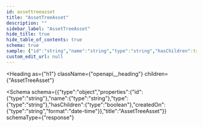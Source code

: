 ```yaml
---
id: assettreeasset
title: "AssetTreeAsset"
description: ""
sidebar_label: "AssetTreeAsset"
hide_title: true
hide_table_of_contents: true
schema: true
sample: {"id":"string","name":"string","type":"string","hasChildren":true,"createdOn":"2024-07-29T15:51:28.071Z"}
custom_edit_url: null
---
```



<Heading
  as={"h1"}
  className={"openapi__heading"}
  children={"AssetTreeAsset"}
>
</Heading>





<Schema
  schema={{"type":"object","properties":{"id":{"type":"string"},"name":{"type":"string"},"type":{"type":"string"},"hasChildren":{"type":"boolean"},"createdOn":{"type":"string","format":"date-time"}},"title":"AssetTreeAsset"}}
  schemaType={"response"}
>
  
</Schema>
            